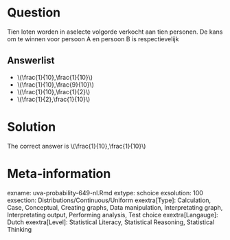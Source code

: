 Question
========

Tien loten worden in aselecte volgorde verkocht aan tien personen. De kans om te winnen voor persoon A en persoon B is respectievelijk 

Answerlist
----------
* \\(\\frac{1}{10},\\frac{1}{10}\\)
* \\(\\frac{1}{10},\\frac{9}{10}\\)
* \\(\\frac{1}{10},\\frac{1}{2}\\)
* \\(\\frac{1}{2},\\frac{1}{10}\\)

Solution
========

The correct answer is  \\(\\frac{1}{10},\\frac{1}{10}\\) 

Meta-information
================
exname: uva-probability-649-nl.Rmd 
extype: schoice 
exsolution: 100 
exsection: Distributions/Continuous/Uniform
exextra[Type]: Calculation, Case, Conceptual, Creating graphs, Data manipulation, Interpretating graph, Interpretating output, Performing analysis, Test choice 
exextra[Langauge]: Dutch 
exextra[Level]: Statistical Literacy, Statistical Reasoning, Statistical Thinking 
